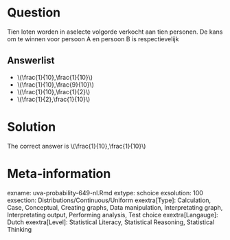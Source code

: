 Question
========

Tien loten worden in aselecte volgorde verkocht aan tien personen. De kans om te winnen voor persoon A en persoon B is respectievelijk 

Answerlist
----------
* \\(\\frac{1}{10},\\frac{1}{10}\\)
* \\(\\frac{1}{10},\\frac{9}{10}\\)
* \\(\\frac{1}{10},\\frac{1}{2}\\)
* \\(\\frac{1}{2},\\frac{1}{10}\\)

Solution
========

The correct answer is  \\(\\frac{1}{10},\\frac{1}{10}\\) 

Meta-information
================
exname: uva-probability-649-nl.Rmd 
extype: schoice 
exsolution: 100 
exsection: Distributions/Continuous/Uniform
exextra[Type]: Calculation, Case, Conceptual, Creating graphs, Data manipulation, Interpretating graph, Interpretating output, Performing analysis, Test choice 
exextra[Langauge]: Dutch 
exextra[Level]: Statistical Literacy, Statistical Reasoning, Statistical Thinking 
